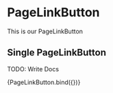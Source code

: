 
<Meta title="components/PageLinkButton" decorators={[withDesign]} />

# PageLinkButton

This is our PageLinkButton

## Single PageLinkButton

TODO: Write Docs

<Canvas>
  <Story
    name="Single PageLinkButton"
    parameters={{
      design: {
        type: 'figma',
        url: '',
      },
    }}
    args={{}}
  >
    {PageLinkButton.bind({})}
  </Story>
</Canvas>

<ArgsTable of={PageLinkButton} />
